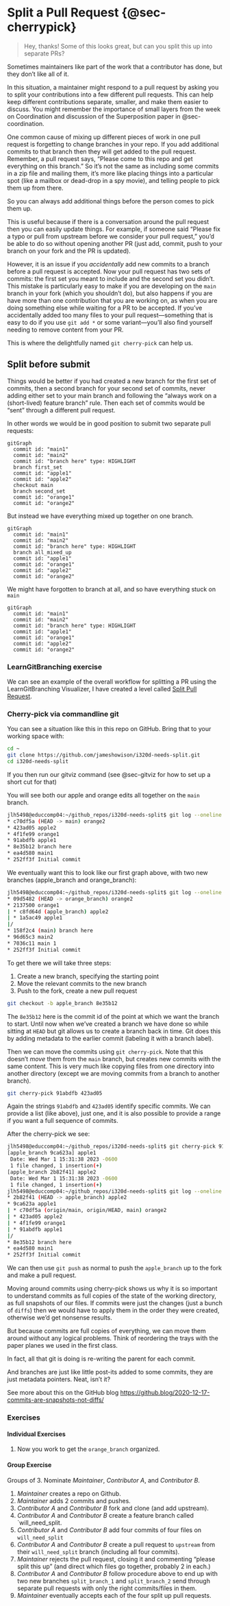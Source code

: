 # Split a Pull Request {@sec-cherrypick}

> Hey, thanks! Some of this looks great, but can you split this up into separate PRs?

Sometimes maintainers like part of the work that a contributor has done, but they don't like all of it.

In this situation, a maintainer might respond to a pull request by asking you to split your contributions into a few different pull requests. This can help keep different contributions separate, smaller, and make them easier to discuss. You might remember the importance of small layers from the week on Coordination and discussion of the Superposition paper in @sec-coordination.

One common cause of mixing up different pieces of work in one pull request is forgetting to change branches in your repo. If you add additional commits to that branch then they will get added to the pull request. Remember, a pull request says, "Please come to this repo and get everything on this branch." So it's not the same as including some commits in a zip file and mailing them, it's more like placing things into a particular spot (like a mailbox or dead-drop in a spy movie), and telling people to pick them up from there.

So you can always add additional things before the person comes to pick them up.

This is useful because if there is a conversation around the pull request then you can easily update things. For example, if someone said "Please fix a typo or pull from upstream before we consider your pull request," you'd be able to do so without opening another PR (just add, commit, push to your branch on your fork and the PR is updated).

However, it is an issue if you *accidentally* add new commits to a branch before a pull request is accepted. Now your pull request has two sets of commits: the first set you meant to include and the second set you didn't. This mistake is particularly easy to make if you are developing on the `main` branch in your fork (which you shouldn't do), but also happens if you are have more than one contribution that you are working on, as when you are doing something else while waiting for a PR to be accepted. If you've accidentally added too many files to your pull request---something that is easy to do if you use `git add *` or some variant---you'll also find yourself needing to remove content from your PR.

This is where the delightfully named `git cherry-pick` can help us.

## Split before submit

Things would be better if you had created a new branch for the first set of commits, then a second branch for your second set of commits, never adding either set to your main branch and following the "always work on a (short-lived) feature branch" rule. Then each set of commits would be "sent" through a different pull request.

In other words we would be in good position to submit two separate pull requests:

```mermaid
gitGraph
  commit id: "main1"
  commit id: "main2"
  commit id: "branch here" type: HIGHLIGHT
  branch first_set
  commit id: "apple1"
  commit id: "apple2"
  checkout main
  branch second_set
  commit id: "orange1"
  commit id: "orange2"
```

But instead we have everything mixed up together on one branch.

```mermaid
gitGraph
  commit id: "main1"
  commit id: "main2"
  commit id: "branch here" type: HIGHLIGHT
  branch all_mixed_up
  commit id: "apple1"
  commit id: "orange1"
  commit id: "apple2"
  commit id: "orange2"
```

We might have forgotten to branch at all, and so have everything stuck on `main`

```mermaid
gitGraph
  commit id: "main1"
  commit id: "main2"
  commit id: "branch here" type: HIGHLIGHT
  commit id: "apple1"
  commit id: "orange1"
  commit id: "apple2"
  commit id: "orange2"
```

### LearnGitBranching exercise

We can see an example of the overall workflow for splitting a PR using the LearnGitBranching Visualizer, I have created a level called [Split Pull Request](https://learngitbranching.js.org/?gist_level_id=f7b4b63960ed80fa9a76728d853f2546).

### Cherry-pick via commandline git

You can see a situation like this in this repo on GitHub. Bring that to your working space with:

``` sh
cd ~
git clone https://github.com/jameshowison/i320d-needs-split.git
cd i320d-needs-split
```

If you then run our gitviz command (see @sec-gitviz for how to set up a short cut for that)

You will see both our apple and orange edits all together on the `main` branch.

``` sh
jlh5498@educcomp04:~/github_repos/i320d-needs-split$ git log --oneline --abbrev-commit --all --graph --decorate --color
* c70df5a (HEAD -> main) orange2
* 423ad05 apple2
* 4f1fe99 orange1
* 91abdfb apple1
* 8e35b12 branch here
* ea4d580 main1
* 252ff3f Initial commit
```

We eventually want this to look like our first graph above, with two new branches (apple_branch and orange_branch):

``` sh
jlh5498@educcomp04:~/github_repos/i320d-needs-split$ git log --oneline --abbrev-commit --all --graph --decorate --color
* 09d5482 (HEAD -> orange_branch) orange2
* 2137500 orange1
| * c8fd64d (apple_branch) apple2
| * 1a5ac49 apple1
|/  
* 158f2c4 (main) branch here
* 96d65c3 main2
* 7036c11 main 1
* 252ff3f Initial commit
```

To get there we will take three steps:

1.  Create a new branch, specifying the starting point
2.  Move the relevant commits to the new branch
3.  Push to the fork, create a new pull request

``` sh
git checkout -b apple_branch 8e35b12
```

The `8e35b12` here is the commit id of the point at which we want the branch to start. Until now when we've created a branch we have done so while sitting at `HEAD` but git allows us to create a branch back in time. Git does this by adding metadata to the earlier commit (labeling it with a branch label).

Then we can move the commits using `git cherry-pick`. Note that this doesn't *move* them from the `main` branch, but creates new commits with the same content. This is very much like copying files from one directory into another directory (except we are moving commits from a branch to another branch).

``` sh
git cherry-pick 91abdfb 423ad05
```

Again the strings `91abdfb` and `423ad05` identify specific commits. We can provide a list (like above), just one, and it is also possible to provide a range if you want a full sequence of commits.

After the cherry-pick we see:

``` sh
jlh5498@educcomp04:~/github_repos/i320d-needs-split$ git cherry-pick 91abdfb 423ad05
[apple_branch 9ca623a] apple1
 Date: Wed Mar 1 15:31:38 2023 -0600
 1 file changed, 1 insertion(+)
[apple_branch 2b82f41] apple2
 Date: Wed Mar 1 15:31:38 2023 -0600
 1 file changed, 1 insertion(+)
jlh5498@educcomp04:~/github_repos/i320d-needs-split$ git log --oneline --abbrev-commit --all --graph --decorate --color
* 2b82f41 (HEAD -> apple_branch) apple2
* 9ca623a apple1
| * c70df5a (origin/main, origin/HEAD, main) orange2
| * 423ad05 apple2
| * 4f1fe99 orange1
| * 91abdfb apple1
|/  
* 8e35b12 branch here
* ea4d580 main1
* 252ff3f Initial commit
```

We can then use `git push` as normal to push the `apple_branch` up to the fork and make a pull request.

::: callout-note
Moving around commits using cherry-pick shows us why it is so important to understand commits as full copies of the state of the working directory, as full snapshots of our files. If commits were just the changes (just a bunch of `diffs`) then we would have to apply them in the order they were created, otherwise we'd get nonsense results.

But because commits are full copies of everything, we can move them around without any logical problems. Think of reordering the trays with the paper planes we used in the first class.

In fact, all that git is doing is re-writing the parent for each commit.

And branches are just like little post-its added to some commits, they are just metadata pointers. Neat, isn't it?

See more about this on the GitHub blog <https://github.blog/2020-12-17-commits-are-snapshots-not-diffs/>
:::

### Exercises

#### Individual Exercises

1.  Now you work to get the `orange_branch` organized.

#### Group Exercise

Groups of 3. Nominate *Maintainer*, *Contributor A*, and *Contributor B*.

1.  *Maintainer* creates a repo on Github.
2.  *Maintainer* adds 2 commits and pushes.
3.  *Contributor A* and *Contributor B* fork and clone (and add upstream).
4.  *Contributor A* and *Contributor B* create a feature branch called \`will_need_split.
5.  *Contributor A* and *Contributor B* add four commits of four files on `will_need_split`
6.  *Contributor A* and *Contributor B* create a pull request to `upstream` from their `will_need_split` branch (including all four commits).
7.  *Maintainer* rejects the pull request, closing it and commenting "please split this up" (and direct which files go together, probably 2 in each.)
8.  *Contributor A* and *Contributor B* follow procedure above to end up with two new branches `split_branch_1` and `split_branch_2` send through separate pull requests with only the right commits/files in them.
9.  *Maintainer* eventually accepts each of the four split up pull requests.

<!-- ### Dealing with remaining commits -->

<!-- Remember when we `git cherry-pick` to move a commit, we don't actually move it we create a copy (learngitbranching shows this by creating new commits called `C3'` and `C4'` (to distinguish from `C3` and `C4`). -->

<!-- You can see this with the middle block of commits here (after the orange_branch is created). They are on main. -->

<!-- ``` sh -->
<!-- * 170afe6 (HEAD -> orange_branch) orange2 -->
<!-- * c7af009 orange1 -->
<!-- | * 2b82f41 (apple_branch) apple2 -->
<!-- | * 9ca623a apple1 -->
<!-- |/   -->
<!-- | * c70df5a (origin/main, origin/HEAD, main) orange2 -->
<!-- | * 423ad05 apple2 -->
<!-- | * 4f1fe99 orange1 -->
<!-- | * 91abdfb apple1 -->
<!-- |/   -->
<!-- * 8e35b12 branch here -->
<!-- * ea4d580 main1 -->
<!-- * 252ff3f Initial commit -->
<!-- ``` -->

<!-- So we have to consider what to do about the extra commits left on `main`. This is going to depend on a few things. Do you have additional commits on `main` that you haven't distributed among new branches? Do you want `main` to exactly reflect the history of `main` on `upstream`? How tolerant are you of "messy history"? It's also going to depend on whether `main` had been pushed up and whether others might have built on top of it. -->

<!-- There are many options, here are two: -->

<!-- 1.  Revert the commits that you "moved" to the branches. `git revert` creates "opposite" commits, that undo any changes. So if you lay a revert commit on top of a commit then the content is as though the commit was never made. But they stay visible in the git history -->
<!-- 2.  Using `git reset -hard`, create a new branch from your branching point, then rename it to `main`, orphaning your current main. -->

<!-- If you had already shared these then you really only have the first option, as then if others started building on your work they will be ok. If you use `reset -hard` then this can cause big problems in other people's repositories (as the history now differs in a way that git cannot recover). -->

<!-- #### Using revert -->

<!-- First I created a copy of the repo, `practice_split_revert/`, so I could show both options. Then I switched to the `main` branch in that copy. -->

<!-- ``` sh -->
<!-- cd .. -->
<!-- cp -r i320d-needs-split i320d-needs-split-revert -->
<!-- cd i320d-needs-split-revert/ -->
<!-- git checkout main -->
<!-- ``` -->

<!-- Then I used a range expression (the `..`) with revert to revert the set of four commits on `main`. Note that the double dot range syntax used like this is left exclusive (i.e. you have to go back one further than the first you want). I also had to provide four commit messages, one for each of the reverting commits. -->

<!-- ``` sh -->
<!-- git revert 8e35b12..c70df5a -->
<!-- [main f195843] Revert "orange2" -->
<!--  1 file changed, 1 deletion(-) -->
<!-- [main 88fbee6] Revert "apple2" -->
<!--  1 file changed, 1 deletion(-) -->
<!-- [main 8513495] Revert "orange1" -->
<!--  1 file changed, 1 deletion(-) -->
<!-- [main eb9d80e] Revert "apple1" -->
<!--  1 file changed, 1 deletion(-) -->
<!-- ``` -->

<!-- ::: callout-warning -->
<!-- When using the range operator `..` it is left-exclusive, right-inclusive. This means you have to start one commit before the ones you want to include. So here I start with the "branch here" commit `8e35b12` even though I not reverting that commit. -->
<!-- ::: -->

<!-- ::: callout-note -->
<!-- You have to provide a commit message for each revert commit. By default to get those git will push you into the `vi` editor, which can be disorientating. See section in FAQ: @sec-vim. To accept the default commit messages, I hit <kbd>Esc</kbd> <kbd>Esc</kbd> <kbd>:wq</kbd> <kbd>Enter</kbd> -->
<!-- ::: -->

<!-- ``` sh -->
<!-- git log --oneline --abbrev-commit --all --graph --decorate --color -->
<!-- ``` -->

<!-- ``` sh -->
<!-- * eb9d80e (HEAD -> main) Revert "apple1" -->
<!-- * 8513495 Revert "orange1" -->
<!-- * 88fbee6 Revert "apple2" -->
<!-- * f195843 Revert "orange2" -->
<!-- * c70df5a (origin/main, origin/HEAD) orange2 -->
<!-- * 423ad05 apple2 -->
<!-- * 4f1fe99 orange1 -->
<!-- * 91abdfb apple1 -->
<!-- | * 170afe6 (orange_branch) orange2 -->
<!-- | * c7af009 orange1 -->
<!-- |/   -->
<!-- | * 2b82f41 (apple_branch) apple2 -->
<!-- | * 9ca623a apple1 -->
<!-- |/   -->
<!-- * 8e35b12 branch here -->
<!-- * ea4d580 main1 -->
<!-- * 252ff3f Initial commit -->
<!-- ``` -->

<!-- This is hard to love (as everything got uglier with the addition of the reverts) but it does definite explain what is intended and ensure that anyone working from `main` can continue to do so. -->

<!-- #### git reset --hard -->

<!-- Git reset can neaten things up, but only if you haven't already pushed to GitHub. -->

<!-- Again, I create a copy of the repo -->

<!-- ``` sh -->
<!-- cd .. -->
<!-- cp -r i320d-needs-split i320d-needs-split-reset -->
<!-- cd i320d-needs-split-reset/ -->
<!-- git checkout main -->
<!-- git log --oneline --abbrev-commit --all --graph --decorate --color -->
<!-- ``` -->

<!--     * 170afe6 (HEAD -> orange_branch) orange2 -->
<!--     * c7af009 orange1 -->
<!--     | * 2b82f41 (apple_branch) apple2 -->
<!--     | * 9ca623a apple1 -->
<!--     |/   -->
<!--     | * c70df5a (origin/main, origin/HEAD, main) orange2 -->
<!--     | * 423ad05 apple2 -->
<!--     | * 4f1fe99 orange1 -->
<!--     | * 91abdfb apple1 -->
<!--     |/   -->
<!--     * 8e35b12 branch here -->
<!--     * ea4d580 main1 -->
<!--     * 252ff3f Initial commit -->

<!-- Now we use `git reset --hard` to force HEAD on `main` back to `8e35b12`. That disconnects the four unwanted commits (I *think* they aren't actually gone from .git folder yet, but they could be deleted any time as they aren't connected to anything, they don't show up in the graph or the log). -->

<!-- ``` sh -->
<!-- git reset --hard 8e35b12 -->
<!-- ``` -->

<!--     HEAD is now at 8e35b12  -->

<!-- That seems neater, but keep in mind that if you'd pushed `main` to github while those commits were there, anyone else who had built on your repo would have lots of trouble. In fact if you do this with the repos above (which have already been pushed to GitHub then the four commits don't disappear, they are still tagged with `origin/main` because they are on the remote. -->

<!-- The `revert` approach means messier history, but has the advantage that it doesn't disconnect anyone else. -->
